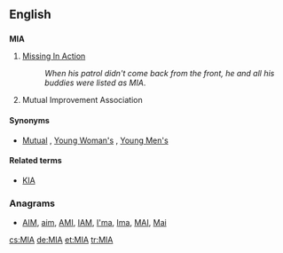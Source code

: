 {{also|mia|Mia}}
==English==

==={{initialism}}===
'''MIA'''

# [[missing in action|Missing In Action]]
#: ''When his patrol didn't come back from the front, he and all his buddies were listed as MIA''.
# {{Mormonism}} Mutual Improvement Association

====Synonyms====
* {{sense|Mutual Improvement Association}} [[Mutual]] , [[w:Young Women (organization)|Young Woman's]] , [[w:Young Men (organization)|Young Men's]]

====Related terms====
* {{sense|military}} [[KIA]]

===Anagrams===
* [[AIM#English|AIM]], [[aim#English|aim]], [[AMI#English|AMI]], [[IAM#English|IAM]], [[I'ma#English|I'ma]], [[Ima#English|Ima]], [[MAI#English|MAI]], [[Mai#English|Mai]]

[[cs:MIA]]
[[de:MIA]]
[[et:MIA]]
[[tr:MIA]]